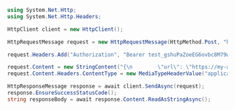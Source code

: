 ```csharp
using System.Net.Http;
using System.Net.Http.Headers;

HttpClient client = new HttpClient();

HttpRequestMessage request = new HttpRequestMessage(HttpMethod.Post, "https://api.callbell.eu/v1/webhooks/subscribe");

request.Headers.Add("Authorization", "Bearer test_gshuPaZoeEG6ovbc8M79w0QyM");

request.Content = new StringContent("{\n        \"url\": \"https://my-app.com/my-webhook-endpoint\",\n        \"subscriptions\": [\"message_created\", \"contact_created\"]\n  }");
request.Content.Headers.ContentType = new MediaTypeHeaderValue("application/json");

HttpResponseMessage response = await client.SendAsync(request);
response.EnsureSuccessStatusCode();
string responseBody = await response.Content.ReadAsStringAsync();

```